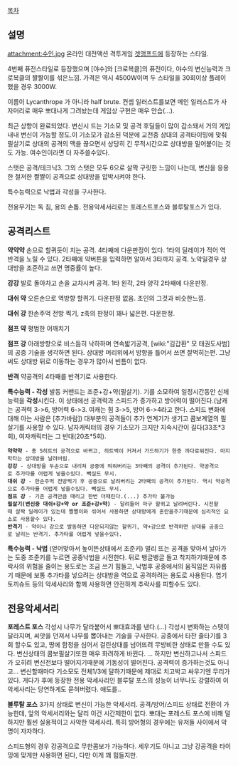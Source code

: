 [[목차]]
== 설명 ==
attachment:수인.jpg 
온라인 대전액션 격투게임 [[겟앰프드]]에 등장하는 스타일.

4번째 퓨전스타일로 등장했으며 [야수]와 [크로복클]의 퓨전이다, 야수의 변신능력과 크로복클의 짤짤이를 섞은느낌. 가격은 역시 4500W이며 두 스타일을 30회이상 플레이했을 경우 3000W.

이름이 Lycanthrope 가 아니라 half brute. 컨셉 일러스트를보면 메인 일러스트가 사자머리로 매우 뽀대나게 그려놨는데 게임상 구현은 매우 안습(...).

최근 상향이 완료되었다. 변신시 드는 기소모 및 공격 후딜들이 많이 감소돼서 거의 게임 내내 변신이 가능할 정도.이 기소모가 감소된 덕분에 교전중 상대의 공격타이밍에 맞춰 필살기로 상대의 공격의 맥을 끊으면서 상당히 긴 무적시간으로 상대방을 밀어붙이는 것도 가능. 여수인이라면 더 자주쓸수있다.

스탯은 공격/테크닉3. 그외 스탯은 모두 6으로 살짝 구릿한 느낌이 나는데, 변신을 응용한 철저한 짤짤이 공격으로 상대방을 압박시켜야 한다.

특수능력으로 낙법과 각성을 구사한다.


전용무기는 독 침, 용의 손톱. 전용악세서리로는 포레스트포스와 블루탈포스가 있다.

== 공격리스트 ==
'''약약약'''
손으로 할퀴듯이 치는 공격. 4타째에 다운판정이 있다. 1타의 딜레이가 적어 역반격을 노릴 수 있다. 2타째에 약버튼을 입력하면 알아서 3타까지 공격. 노악일경우 상대방을 조준하고 쓰면 명중률이 높다.

'''강강'''
발로 돌아차고 손을 교차시켜 공격. 1타 왼각, 2타 양각  2타째에 다운판정.

'''대쉬 약'''
오른손으로 역방향 할퀴기. 다운판정 없음. 초인의 그것과 비슷한느낌.

'''대쉬 강'''
한손주먹 전방 찍기, z축의 판정이 꽤나 넓은편. 다운판정.

'''점프 약'''
평범한 어깨치기

'''점프 강'''
아래방향으로 비스듬히 낙하하며 연속밟기공격, [wiki:"김갑환" 모 태권도사범]의 공중 기술을 생각하면 된다. 상대방 머리위에서 방향을 틀어서 쓰면 잘먹히는편. 그냥 써도 상대방 뒤로 이동하는 경우가 많아서 빈틈이 없다.

'''반격'''
약공격의 4타째를 반격기로 사용한다.


'''특수능력 - 각성'''
발동 커맨드는 조준+강+약(필살기). 기를 소모하여 일정시간동안 신체능력을 '''각성'''시킨다. 이 상태에선 공격력과 스피드가 증가하고 방어력이 떨어진다.(남캐는 공격력 3->6, 방어력 6->3. 여캐는 힘 3->5, 방어 6->4라고 한다. 스피드 변화에 대해 아는 사람은 [추가바람]) 대부분의 공격들이 추가 연계기가 생기고 콤보계열의 필살기를 사용할 수 있다. 남자캐릭터의 경우 기소모가 크지만 지속시간이 길다(33초*3회), 여자캐릭터는 그 반대(20초*5회).

 '''약약약''' - 총 5히트의 공격으로 바뀌고, 히트백이 커져서 가드하기가 한층 까다로워진다. 마지막타는 상대방을 날려버림.
 '''강강''' - 상대방을 두손으로 내리쳐 공중에 띄워버리는 3타째의 공격이 추가된다. 약공격으로 추가타를 어렵게 넣을수있다. 빽실드 무시.
 '''대쉬 강''' - 한손주먹 전방찍기 후 공중으로 날려버리는 2타째의 공격이 추가된다. 역시 약공격으로 추가타를 어렵게 넣을수있다. 빽실드 무시.
 '''점프 강''' - 기존 공격만큼 때리고 한번 더때린다.(...) 추가타 불가능
 '''필살기(변신중 대쉬+강+약 or 조준+강+약)''' - 달려들어 마구 할퀴고 날려버린다. 시전할때 살짝 딜레이가 있는데 짤짤이와 섞어서 사용하면 상대방에게 혼란을주기때문에 심리적인 요소로 사용할수 있다.
 '''반격기''' - 약이나 강으로 발동하면 다운되지않는 할퀴기, 약+강으로 반격하면 상대를 공중으로 날리는 반격기. 추가타를 어렵게 넣을수있다.


'''특수능력 - 낙법''' (얻어맞아서 높이뜬상태에서 조준키)
멀리 뜨는 공격을 맞아서 날아가는 도중 조준키를 누르면 공중낙법을 시전한다. 
뒤로 뱅글뱅글 돌고 착지하기때문에 추락사의 위험을 줄이는 용도로는 조금 쓰기 힘들고, 낙법후 공중에서의 움직임은 자유롭기 때문에 보통 추가타를 넣으려는 상대방을 역으로 공격하려는 용도로 사용된다. 엽기토끼슈트 등의 악세사리와 함께 사용하면 안전하게 추락사를 피할수도 있다.

== 전용악세서리 ==
'''포레스트 포스'''
각성시 나무가 달라붙어서 뽀대효과를 낸다.(...) 각성시 변화하는 스탯이 달라지며, 씨앗을 던져서 나무를 뽑아내는 기술을 구사한다. 공중에서 타잔 줄타기를 3회 할수도 있고, 땅에 함정을 심어서 걸린상대를 넘어뜨려 무방비한 상태로 만들 수도 있다.
변신상태의 콤보필살기또한 매우 화려하게 바뀐다.
...
하지만 변신하고나서 스피드가 오히려 변신전보다 떨어지기때문에 기동성이 떨어진다. 공격력이 증가하는것도 아니고... 변신할때마다 기소모도 전체1/3에 달하기때문에 제대로 치고박고 싸우기엔 무리가 있다.
게다가 후에 등장한 전용 악세사리인 블루탈 포스의 성능이 너무나도 강렬하여 이 악세사리는 당연하게도 묻혀버렸다. 애도를..

'''블루탈 포스''' 
3가지 상태로 변신이 가능한 악세서리. 공격/방어/스피드 상태로 전환이 가능한데, 앞의 악세서리와는 달리 이건 시간제한이 없다.
뽀대는 포레스트 포스에 비해 덜하지만 훨씬 실용적이고 사악한 악세사리. 특히 방어형의 경우에는 유저들 사이에서 악명이 자자하다.

스피드형의 경우 강공격으로 무한콤보가 가능하다. 세우기도 아니고 그냥 강공격을 타이밍에 맞게만 사용하면 된다, 다만 이게 꽤 힘들지만.
